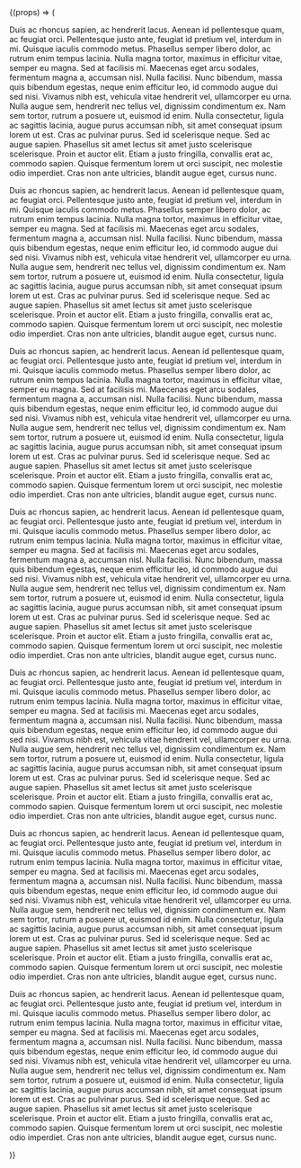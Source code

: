 
<Meta title="Atoms/BackToTop" component={BackToTop} />

<Canvas>
	<Story name="Basic">
		{(props) => (
			<Box width="800px" display="flex">
				<div>
					<P>
						Duis ac rhoncus sapien, ac hendrerit lacus. Aenean id pellentesque
						quam, ac feugiat orci. Pellentesque justo ante, feugiat id pretium
						vel, interdum in mi. Quisque iaculis commodo metus. Phasellus semper
						libero dolor, ac rutrum enim tempus lacinia. Nulla magna tortor,
						maximus in efficitur vitae, semper eu magna. Sed at facilisis mi.
						Maecenas eget arcu sodales, fermentum magna a, accumsan nisl. Nulla
						facilisi. Nunc bibendum, massa quis bibendum egestas, neque enim
						efficitur leo, id commodo augue dui sed nisi. Vivamus nibh est,
						vehicula vitae hendrerit vel, ullamcorper eu urna. Nulla augue sem,
						hendrerit nec tellus vel, dignissim condimentum ex. Nam sem tortor,
						rutrum a posuere ut, euismod id enim. Nulla consectetur, ligula ac
						sagittis lacinia, augue purus accumsan nibh, sit amet consequat
						ipsum lorem ut est. Cras ac pulvinar purus. Sed id scelerisque
						neque. Sed ac augue sapien. Phasellus sit amet lectus sit amet justo
						scelerisque scelerisque. Proin et auctor elit. Etiam a justo
						fringilla, convallis erat ac, commodo sapien. Quisque fermentum
						lorem ut orci suscipit, nec molestie odio imperdiet. Cras non ante
						ultricies, blandit augue eget, cursus nunc.
					</P>
					<P>
						Duis ac rhoncus sapien, ac hendrerit lacus. Aenean id pellentesque
						quam, ac feugiat orci. Pellentesque justo ante, feugiat id pretium
						vel, interdum in mi. Quisque iaculis commodo metus. Phasellus semper
						libero dolor, ac rutrum enim tempus lacinia. Nulla magna tortor,
						maximus in efficitur vitae, semper eu magna. Sed at facilisis mi.
						Maecenas eget arcu sodales, fermentum magna a, accumsan nisl. Nulla
						facilisi. Nunc bibendum, massa quis bibendum egestas, neque enim
						efficitur leo, id commodo augue dui sed nisi. Vivamus nibh est,
						vehicula vitae hendrerit vel, ullamcorper eu urna. Nulla augue sem,
						hendrerit nec tellus vel, dignissim condimentum ex. Nam sem tortor,
						rutrum a posuere ut, euismod id enim. Nulla consectetur, ligula ac
						sagittis lacinia, augue purus accumsan nibh, sit amet consequat
						ipsum lorem ut est. Cras ac pulvinar purus. Sed id scelerisque
						neque. Sed ac augue sapien. Phasellus sit amet lectus sit amet justo
						scelerisque scelerisque. Proin et auctor elit. Etiam a justo
						fringilla, convallis erat ac, commodo sapien. Quisque fermentum
						lorem ut orci suscipit, nec molestie odio imperdiet. Cras non ante
						ultricies, blandit augue eget, cursus nunc.
					</P>
					<P>
						Duis ac rhoncus sapien, ac hendrerit lacus. Aenean id pellentesque
						quam, ac feugiat orci. Pellentesque justo ante, feugiat id pretium
						vel, interdum in mi. Quisque iaculis commodo metus. Phasellus semper
						libero dolor, ac rutrum enim tempus lacinia. Nulla magna tortor,
						maximus in efficitur vitae, semper eu magna. Sed at facilisis mi.
						Maecenas eget arcu sodales, fermentum magna a, accumsan nisl. Nulla
						facilisi. Nunc bibendum, massa quis bibendum egestas, neque enim
						efficitur leo, id commodo augue dui sed nisi. Vivamus nibh est,
						vehicula vitae hendrerit vel, ullamcorper eu urna. Nulla augue sem,
						hendrerit nec tellus vel, dignissim condimentum ex. Nam sem tortor,
						rutrum a posuere ut, euismod id enim. Nulla consectetur, ligula ac
						sagittis lacinia, augue purus accumsan nibh, sit amet consequat
						ipsum lorem ut est. Cras ac pulvinar purus. Sed id scelerisque
						neque. Sed ac augue sapien. Phasellus sit amet lectus sit amet justo
						scelerisque scelerisque. Proin et auctor elit. Etiam a justo
						fringilla, convallis erat ac, commodo sapien. Quisque fermentum
						lorem ut orci suscipit, nec molestie odio imperdiet. Cras non ante
						ultricies, blandit augue eget, cursus nunc.
					</P>
					<P>
						Duis ac rhoncus sapien, ac hendrerit lacus. Aenean id pellentesque
						quam, ac feugiat orci. Pellentesque justo ante, feugiat id pretium
						vel, interdum in mi. Quisque iaculis commodo metus. Phasellus semper
						libero dolor, ac rutrum enim tempus lacinia. Nulla magna tortor,
						maximus in efficitur vitae, semper eu magna. Sed at facilisis mi.
						Maecenas eget arcu sodales, fermentum magna a, accumsan nisl. Nulla
						facilisi. Nunc bibendum, massa quis bibendum egestas, neque enim
						efficitur leo, id commodo augue dui sed nisi. Vivamus nibh est,
						vehicula vitae hendrerit vel, ullamcorper eu urna. Nulla augue sem,
						hendrerit nec tellus vel, dignissim condimentum ex. Nam sem tortor,
						rutrum a posuere ut, euismod id enim. Nulla consectetur, ligula ac
						sagittis lacinia, augue purus accumsan nibh, sit amet consequat
						ipsum lorem ut est. Cras ac pulvinar purus. Sed id scelerisque
						neque. Sed ac augue sapien. Phasellus sit amet lectus sit amet justo
						scelerisque scelerisque. Proin et auctor elit. Etiam a justo
						fringilla, convallis erat ac, commodo sapien. Quisque fermentum
						lorem ut orci suscipit, nec molestie odio imperdiet. Cras non ante
						ultricies, blandit augue eget, cursus nunc.
					</P>
					<P>
						Duis ac rhoncus sapien, ac hendrerit lacus. Aenean id pellentesque
						quam, ac feugiat orci. Pellentesque justo ante, feugiat id pretium
						vel, interdum in mi. Quisque iaculis commodo metus. Phasellus semper
						libero dolor, ac rutrum enim tempus lacinia. Nulla magna tortor,
						maximus in efficitur vitae, semper eu magna. Sed at facilisis mi.
						Maecenas eget arcu sodales, fermentum magna a, accumsan nisl. Nulla
						facilisi. Nunc bibendum, massa quis bibendum egestas, neque enim
						efficitur leo, id commodo augue dui sed nisi. Vivamus nibh est,
						vehicula vitae hendrerit vel, ullamcorper eu urna. Nulla augue sem,
						hendrerit nec tellus vel, dignissim condimentum ex. Nam sem tortor,
						rutrum a posuere ut, euismod id enim. Nulla consectetur, ligula ac
						sagittis lacinia, augue purus accumsan nibh, sit amet consequat
						ipsum lorem ut est. Cras ac pulvinar purus. Sed id scelerisque
						neque. Sed ac augue sapien. Phasellus sit amet lectus sit amet justo
						scelerisque scelerisque. Proin et auctor elit. Etiam a justo
						fringilla, convallis erat ac, commodo sapien. Quisque fermentum
						lorem ut orci suscipit, nec molestie odio imperdiet. Cras non ante
						ultricies, blandit augue eget, cursus nunc.
					</P>
					<P>
						Duis ac rhoncus sapien, ac hendrerit lacus. Aenean id pellentesque
						quam, ac feugiat orci. Pellentesque justo ante, feugiat id pretium
						vel, interdum in mi. Quisque iaculis commodo metus. Phasellus semper
						libero dolor, ac rutrum enim tempus lacinia. Nulla magna tortor,
						maximus in efficitur vitae, semper eu magna. Sed at facilisis mi.
						Maecenas eget arcu sodales, fermentum magna a, accumsan nisl. Nulla
						facilisi. Nunc bibendum, massa quis bibendum egestas, neque enim
						efficitur leo, id commodo augue dui sed nisi. Vivamus nibh est,
						vehicula vitae hendrerit vel, ullamcorper eu urna. Nulla augue sem,
						hendrerit nec tellus vel, dignissim condimentum ex. Nam sem tortor,
						rutrum a posuere ut, euismod id enim. Nulla consectetur, ligula ac
						sagittis lacinia, augue purus accumsan nibh, sit amet consequat
						ipsum lorem ut est. Cras ac pulvinar purus. Sed id scelerisque
						neque. Sed ac augue sapien. Phasellus sit amet lectus sit amet justo
						scelerisque scelerisque. Proin et auctor elit. Etiam a justo
						fringilla, convallis erat ac, commodo sapien. Quisque fermentum
						lorem ut orci suscipit, nec molestie odio imperdiet. Cras non ante
						ultricies, blandit augue eget, cursus nunc.
					</P>
					<P>
						Duis ac rhoncus sapien, ac hendrerit lacus. Aenean id pellentesque
						quam, ac feugiat orci. Pellentesque justo ante, feugiat id pretium
						vel, interdum in mi. Quisque iaculis commodo metus. Phasellus semper
						libero dolor, ac rutrum enim tempus lacinia. Nulla magna tortor,
						maximus in efficitur vitae, semper eu magna. Sed at facilisis mi.
						Maecenas eget arcu sodales, fermentum magna a, accumsan nisl. Nulla
						facilisi. Nunc bibendum, massa quis bibendum egestas, neque enim
						efficitur leo, id commodo augue dui sed nisi. Vivamus nibh est,
						vehicula vitae hendrerit vel, ullamcorper eu urna. Nulla augue sem,
						hendrerit nec tellus vel, dignissim condimentum ex. Nam sem tortor,
						rutrum a posuere ut, euismod id enim. Nulla consectetur, ligula ac
						sagittis lacinia, augue purus accumsan nibh, sit amet consequat
						ipsum lorem ut est. Cras ac pulvinar purus. Sed id scelerisque
						neque. Sed ac augue sapien. Phasellus sit amet lectus sit amet justo
						scelerisque scelerisque. Proin et auctor elit. Etiam a justo
						fringilla, convallis erat ac, commodo sapien. Quisque fermentum
						lorem ut orci suscipit, nec molestie odio imperdiet. Cras non ante
						ultricies, blandit augue eget, cursus nunc.
					</P>
				</div>
				<div>
					<BackToTop />
				</div>
			</Box>
		)}
	</Story>
</Canvas>
